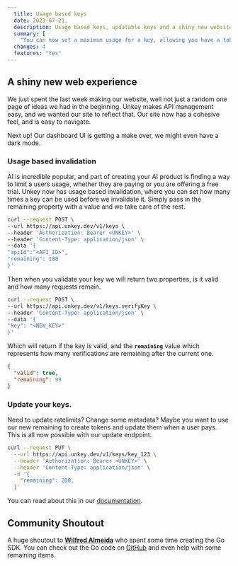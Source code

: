 ```yaml
---
  title: Usage based keys
  date: 2023-07-21,
  description: Usage based keys, updatable keys and a shiny new website!
  summary: [
    "You can now set a maximum usage for a key, allowing you have a token like system. Keys can now be updated, allow you to change any key property as needed"]
  changes: 4
  features: "Yes"
---
```


## A shiny new web experience

We just spent the last week making our website, well not just a random one page of ideas we had in the beginning. Unkey makes API management easy, and we wanted our site to reflect that. Our site now has a cohesive feel, and is easy to navigate.

Next up! Our dashboard UI is getting a make over, we might even have a dark mode.

### Usage based invalidation

AI is incredible popular, and part of creating your AI product is finding a way to limit a users usage, whether they are paying or you are offering a free trial. Unkey now has usage based invalidation, where you can set how many times a key can be used before we invalidate it. Simply pass in the remaining property with a value and we take care of the rest.

```bash
curl --request POST \
--url https://api.unkey.dev/v1/keys \
--header 'Authorization: Bearer <UNKEY>' \
--header 'Content-Type: application/json' \
--data '{
"apiId":"<API_ID>",
"remaining": 100
}'
```

Then when you validate your key we will return two properties, is it valid and how many requests remain.

```bash
curl --request POST \
--url https://api.unkey.dev/v1/keys.verifyKey \
--header 'Content-Type: application/json' \
--data '{
"key": "<NEW_KEY>"
}'
```

Which will return if the key is valid, and the **`remaining`** value which represents how many verifications are remaining after the current one.

```json
{
  "valid": true,
  "remaining": 99
}
```

### Update your keys.

Need to update ratelimits? Change some metadata? Maybe you want to use our new remaining to create tokens and update them when a user pays. This is all now possible with our update endpoint.

```bash
curl --request PUT \
  --url https://api.unkey.dev/v1/keys/key_123 \
  --header 'Authorization: Bearer <UNKEY>' \
  --header 'Content-Type: application/json' \
  -d '{
    "remaining": 200,
  }'
```

You can read about this in our [documentation](https://unkey.dev/docs/api-reference/keys/update).

## Community Shoutout

A huge shoutout to **[Wilfred Almeida](https://twitter.com/WilfredAlmeida_)** who spent some time creating the Go SDK. You can check out the Go code on [GitHub](https://github.com/WilfredAlmeida/unkey-go) and even help with some remaining items.
